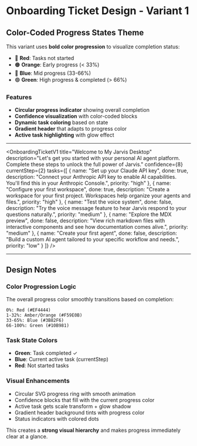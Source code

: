 # Onboarding Ticket Design - Variant 1

## Color-Coded Progress States Theme

This variant uses **bold color progression** to visualize completion status:
- 🔴 **Red**: Tasks not started
- 🟠 **Orange**: Early progress (< 33%)
- 🔵 **Blue**: Mid progress (33-66%)
- 🟢 **Green**: High progress & completed (> 66%)

### Features
- **Circular progress indicator** showing overall completion
- **Confidence visualization** with color-coded blocks
- **Dynamic task coloring** based on state
- **Gradient header** that adapts to progress color
- **Active task highlighting** with glow effect

---

<OnboardingTicketV1
  title="Welcome to My Jarvis Desktop"
  description="Let's get you started with your personal AI agent platform. Complete these steps to unlock the full power of Jarvis."
  confidence={8}
  currentStep={2}
  tasks={[
    {
      name: "Set up your Claude API key",
      done: true,
      description: "Connect your Anthropic API key to enable AI capabilities. You'll find this in your Anthropic Console.",
      priority: "high"
    },
    {
      name: "Configure your first workspace",
      done: true,
      description: "Create a workspace for your first project. Workspaces help organize your agents and files.",
      priority: "high"
    },
    {
      name: "Test the voice system",
      done: false,
      description: "Try the voice message feature to hear Jarvis respond to your questions naturally.",
      priority: "medium"
    },
    {
      name: "Explore the MDX preview",
      done: false,
      description: "View rich markdown files with interactive components and see how documentation comes alive.",
      priority: "medium"
    },
    {
      name: "Create your first agent",
      done: false,
      description: "Build a custom AI agent tailored to your specific workflow and needs.",
      priority: "low"
    }
  ]}
/>

---

## Design Notes

### Color Progression Logic
The overall progress color smoothly transitions based on completion:
```
0%: Red (#EF4444)
1-32%: Amber/Orange (#F59E0B)
33-65%: Blue (#3B82F6)
66-100%: Green (#10B981)
```

### Task State Colors
- **Green**: Task completed ✓
- **Blue**: Current active task (currentStep)
- **Red**: Not started tasks

### Visual Enhancements
- Circular SVG progress ring with smooth animation
- Confidence blocks that fill with the current progress color
- Active task gets scale transform + glow shadow
- Gradient header background tints with progress color
- Status indicators with colored dots

This creates a **strong visual hierarchy** and makes progress immediately clear at a glance.
